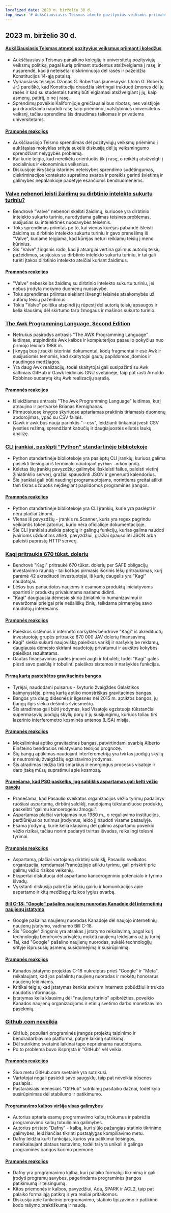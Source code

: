 ```yaml
---
localized_date: 2023 m. birželio 30 d.
top_news: '# Aukščiausiasis Teismas atmetė pozityvius veiksmus priimant į koledžus'
---
```




## 2023 m. birželio 30 d.

#### [Aukščiausiasis Teismas atmetė pozityvius veiksmus priimant į koledžus](https://www.latimes.com/politics/story/2023-06-29/supreme-court-strikes-down-affirmative-action-in-college-admissions)

- Aukščiausiasis Teismas panaikino kolegijų ir universitetų pozityviųjų veiksmų politiką, pagal kurią priimant studentus atsižvelgiama į rasę, ir nusprendė, kad ji neteisėtai diskriminuoja dėl rasės ir pažeidžia Konstitucijos 14-ąją pataisą.
- Vyriausiasis teisėjas Džonas G. Robertsas jaunesnysis (John G. Roberts Jr.) pareiškė, kad Konstitucija draudžia skirtingai traktuoti žmones dėl jų rasės ir kad su studentais turėtų būti elgiamasi atsižvelgiant į jų, kaip asmenų, patirtį, o ne į rasę.
- Sprendimų poveikis Kalifornijoje greičiausiai bus ribotas, nes valstijoje jau draudžiama naudoti rasę kaip priėmimo į valstybinius universitetus veiksnį, tačiau sprendimu šis draudimas taikomas ir privatiems universitetams.

#### [Pramonės reakcijos](http://news.ycombinator.com/item?id=36520658)

- Aukščiausiojo Teismo sprendimas dėl pozityviųjų veiksmų priėmimo į aukštąsias mokyklas srityje sukėlė diskusiją dėl jų veiksmingumo sprendžiant nelygybės problemą.
- Kai kurie teigia, kad nereikėtų orientuotis tik į rasę, o reikėtų atsižvelgti į socialinius ir ekonominius veiksnius.
- Diskusijoje išryškėja istorinės neteisybės sprendimo sudėtingumas, diskriminacijos konteksto supratimo svarba ir poreikis gerinti švietimą ir galimybes nepalankioje padėtyje esančioms bendruomenėms.

### [Valve nebenori leisti žaidimų su dirbtinio intelekto sukurtu turiniu?](https://old.reddit.com/r/aigamedev/comments/142j3yt/valve_is_not_willing_to_publish_games_with_ai/)

- Bendrovė "Valve" nebenori skelbti žaidimų, kuriuose yra dirbtinio intelekto sukurto turinio, nurodydama galimas teisines problemas, susijusias su intelektinės nuosavybės teisėmis.
- Toks sprendimas priimtas po to, kai vienas kūrėjas pabandė išleisti žaidimą su dirbtinio intelekto sukurtu turiniu ir gavo pranešimą iš "Valve", kuriame teigiama, kad kūrėjas neturi reikiamų teisių į meno kūrinius.
- Šis "Valve" žingsnis rodo, kad ji atsargiai vertina galimus autorių teisių pažeidimus, susijusius su dirbtinio intelekto sukurtu turiniu, ir tai gali turėti įtakos dirbtinio intelekto ateičiai kuriant žaidimus.

#### [Pramonės reakcijos](http://news.ycombinator.com/item?id=36522665)

- "Valve" nebeskelbs žaidimų su dirbtinio intelekto sukurtu turiniu, jei nebus įrodyta mokymo duomenų nuosavybė.
- Toks sprendimas priimtas siekiant išvengti teisinės atsakomybės už autorių teisių pažeidimus.
- Tokia "Valve" politika atspindi jų rūpestį dėl autorių teisių apsaugos ir kelia klausimų dėl skirtumo tarp žmogaus ir mašinos sukurto turinio.

### [The Awk Programming Language, Second Edition](https://awk.dev/)

- Netrukus pasirodys antrasis "The AWK Programming Language" leidimas, atspindintis Awk kalbos ir kompiuterijos pasaulio pokyčius nuo pirmojo leidimo 1988 m.
- Į knygą bus įtraukti istoriniai dokumentai, kodų fragmentai ir esė Awk ir susijusiomis temomis, kad skaitytojai gautų papildomos įdomios ir naudingos medžiagos.
- Yra daug Awk realizacijų, todėl skaitytojai gali susipažinti su Awk šaltiniais GitHub ir Gawk leidiniais GNU svetainėje, taip pat rasti Arnoldo Robbinso sudarytą kitų Awk realizacijų sąrašą.

#### [Pramonės reakcijos](http://news.ycombinator.com/item?id=36517525)

- Išleidžiamas antrasis "The Awk Programming Language" leidimas, kurį atnaujino ir pertvarkė Brianas Kernighanas.
- Pirmuosiuose knygos skyriuose aptariamas praktinis tiriamasis duomenų apdorojimas, ypač su CSV failais.
- Gawk ir awk bus nauja parinktis "--csv", leidžianti tinkamai įvesti CSV įvesties režimą, sprendžiant kabučių ir daugiajuostės eilutės laukų analizę.

### [CLI įrankiai, paslėpti "Python" standartinėje bibliotekoje](https://til.simonwillison.net/python/stdlib-cli-tools)

- Python standartinėje bibliotekoje yra paslėptų CLI įrankių, kuriuos galima pasiekti tiesiogiai iš terminalo naudojant `python -m` komandą.
- Keletas šių įrankių pavyzdžių: galimybė išskleisti failus, paleisti vietinį žiniatinklio serverį, gražiai spausdinti JSON ir generuoti kalendorius.
- Šie įrankiai gali būti naudingi programuotojams, norintiems greitai atlikti tam tikras užduotis neįdiegiant papildomos programinės įrangos.

#### [Pramonės reakcijos](http://news.ycombinator.com/item?id=36515531)

- Python standartinėje bibliotekoje yra CLI įrankių, kurie yra paslėpti ir nėra plačiai žinomi.
- Vienas iš pavyzdžių - įrankis re.Scanner, kuris yra regex pagrindu veikiantis tokenizatorius, kurio nėra oficialioje dokumentacijoje.
- Šie CLI įrankiai suteikia patogių ir galingų funkcijų, kurias galima naudoti įvairioms užduotims atlikti, pavyzdžiui, gražiai spausdinti JSON arba paleisti paprastą HTTP serverį.

### [Kagi pritraukia 670 tūkst. dolerių](https://blog.kagi.com/safe-round)

- Bendrovė "Kagi" pritraukė 670 tūkst. dolerių per SAFE obligacijų investavimo raundą - tai kol kas pirmasis išorinis lėšų pritraukimas, kurį parėmė 42 akredituoti investuotojai, iš kurių daugelis yra "Kagi" naudotojai.
- Lėšos bus panaudotos naujoms ir esamoms produktų iniciatyvoms spartinti ir produktų privalumams nariams didinti.
- "Kagi" daugiausia dėmesio skiria žiniatinklio humanizavimui ir nevaržomai prieigai prie nešališkų žinių, teikdama pirmenybę savo naudotojų interesams.

#### [Pramonės reakcijos](http://news.ycombinator.com/item?id=36517149)

- Paieškos sistemos ir interneto naršyklės bendrovė "Kagi" iš akredituotų investuotojų grupės pritraukė 670 000 JAV dolerių finansavimą.
- Kagi" siekia sukurti naujovišką paieškos variklį ir naršyklę be reklamų, daugiausia dėmesio skiriant naudotojų privatumui ir aukštos kokybės paieškos rezultatams.
- Gautas finansavimas padės įmonei augti ir tobulėti, todėl "Kagi" galės plėsti savo pasiūlą ir tobulinti paieškos sistemos ir naršyklės funkcijas.

#### [Pirmą kartą pastebėtos gravitacinės bangos](https://www.nature.com/articles/d41586-023-02167-7)

- Tyrėjai, naudodami pulsarus - švyturio žvaigždes Galaktikos kaimynystėje, pirmą kartą aptiko monstriškas gravitacines bangas.
- Bangos yra daug didesnės ir ilgesnės nei 2015 m. aptiktos bangos, jų bangų ilgis siekia dešimtis šviesmečių.
- Šis atradimas gali būti įrodymas, kad Visatoje egzistuoja tūkstančiai supermasyvių juodųjų skylių porų ir jų susijungimų, kuriuos toliau tirs lazerinio interferometro kosminės antenos (LISA) misija.

#### [Pramonės reakcijos](http://news.ycombinator.com/item?id=36520925)

- Mokslininkai aptiko gravitacines bangas, patvirtindami svarbią Alberto Einšteino bendrosios reliatyvumo teorijos prognozę.
- Šių bangų aptikimas naudojant interferometriją yra tvirtas juodųjų skylių ir neutroninių žvaigždžių egzistavimo įrodymas.
- Šis atradimas leidžia tirti smarkius ir energingus procesus visatoje ir daro įtaką mūsų supratimui apie kosmosą.

#### [Pranešama, kad PSO paskelbs, jog saldiklis aspartamas gali kelti vėžio pavojų](https://www.theguardian.com/society/2023/jun/29/aspartame-artificial-sweetener-possible-cancer-risk-carcinogenic)

- Pranešama, kad Pasaulio sveikatos organizacijos vėžio tyrimų padalinys ruošiasi aspartamą, dirbtinį saldiklį, naudojamą tūkstančiuose produktų, paskelbti "galimu kancerogenu žmogui".
- Aspartamas plačiai vartojamas nuo 1980 m., o reguliavimo institucijos, peržiūrėjusios turimus įrodymus, leido jį naudoti visame pasaulyje.
- Esama įrodymų, kurie kelia klausimų dėl galimo aspartamo poveikio vėžio rizikai, tačiau norint padaryti tvirtas išvadas, reikalingi tolesni tyrimai.

#### [Pramonės reakcijos](http://news.ycombinator.com/item?id=36519942)

- Aspartamą, plačiai vartojamą dirbtinį saldiklį, Pasaulio sveikatos organizacija, remdamasi Prancūzijoje atliktu tyrimu, gali priskirti prie galimų vėžio rizikos veiksnių.
- Ekspertai diskutuoja dėl aspartamo kancerogeninio potencialo ir tyrimo išvadų.
- Vykstanti diskusija pabrėžia aiškių gairių ir komunikacijos apie aspartamo ir kitų medžiagų rizikos lygius svarbą.

#### [Bill C-18: "Google" pašalins naujienų nuorodas Kanadoje dėl internetinių naujienų įstatymo](https://www.ctvnews.ca/politics/google-set-to-remove-news-links-in-canada-meta-ends-contract-for-journalism-fellowship-as-bill-c-18-fallout-continues-1.6461557)

- Google pašalina naujienų nuorodas Kanadoje dėl naujojo internetinių naujienų įstatymo, vadinamo Bill C-18.
- Šis "Google" žingsnis yra atsakas į įstatymo reikalavimą, pagal kurį technologijų bendrovės privalėtų mokėti naujienų leidėjams už jų turinį.
- Tai, kad "Google" pašalino naujienų nuorodas, sukėlė technologijų srityje išprususių asmenų susidomėjimą ir susirūpinimą.

#### [Pramonės reakcijos](http://news.ycombinator.com/item?id=36524662)

- Kanados įstatymo projektas C-18 nukreiptas prieš "Google" ir "Meta", reikalaujant, kad jos pašalintų naujienų nuorodas ir mokėtų honorarus naujienų leidiniams.
- Kritikai teigia, kad įstatymas kenkia atviram interneto pobūdžiui ir trukdo naudotis informacija.
- Įstatymas kelia klausimų dėl "naujienų turinio" apibrėžties, poveikio Kanados naujienų organizacijoms ir etinių svetimo darbo monetizavimo pasekmių.

### [Github.com neveikia](https://github.com/status)

- GitHub, populiari programinės įrangos projektų talpinimo ir bendradarbiavimo platforma, patyrė laikiną sutrikimą.
- Dėl sutrikimo svetainė laikinai tapo neprieinama naudotojams.
- Po to problema buvo išspręsta ir "GitHub" vėl veikia.

#### [Pramonės reakcijos](http://news.ycombinator.com/item?id=36523843)

- Šiuo metu GitHub.com svetainė yra sutrikusi.
- Vartotojai negali pasiekti savo saugyklų, taip pat neveikia būsenos puslapis.
- Pastaraisiais mėnesiais "GitHub" sutrikimų pasitaiko dažnai, todėl kyla susirūpinimas dėl stabilumo ir patikimumo.

#### [Programavimo kalbos viršija visas galimybes](https://whileydave.com/2023/06/27/programming-languages-going-above-and-beyond/)

- Autorius aptaria esamų programavimo kalbų trūkumus ir pabrėžia programavimo kalbų tobulinimo galimybes.
- Autorius pristato "Dafny" - kalbą, kuri siūlo pažangias statinio tikrinimo galimybes, leidžiančias tikrinti postsąlygas kompiliavimo metu.
- Dafny leidžia kurti funkcijas, kurios yra patikimai teisingos, nereikalaujant plataus testavimo, todėl tai yra unikali ir galinga programinės įrangos kūrimo priemonė.

#### [Pramonės reakcijos](http://news.ycombinator.com/item?id=36519497)

- Dafny yra programavimo kalba, kuri palaiko formalųjį tikrinimą ir gali įrodyti programų savybes, pagerindama programinės įrangos patikimumą ir teisingumą.
- Kitos priemonės ir kalbos, pavyzdžiui, Ada, SPARK ir ACL2, taip pat palaiko formaliąją patikrą ir yra realiai pritaikomos.
- Diskusija apie funkcinio programavimo, statinio tipizavimo ir patikimo kodo rašymo praktiškumą ir naudą.

</Steps>
